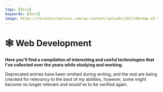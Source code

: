 ```yaml
---
tags: [docs]
keywords: [docs]
image: https://torontocreatives.com/wp-content/uploads/2017/08/map-of-the-internet.jpg
---
```


# 🕸️ Web Development
**Here you'll find a compilation of interesting and useful technologies that I've collected over the years while studying and working.**

Deprecated entries have been omitted during writing, and the rest are being checked for relevancy to the best of my abilities, however,
some might become no longer relevant and would've to be verified again.

<DocCardList />
